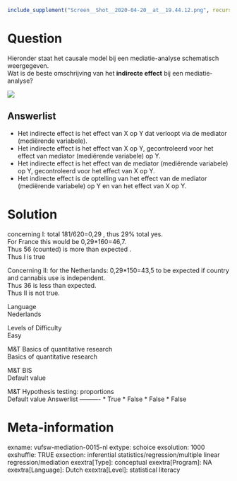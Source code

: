 ```r
include_supplement("Screen__Shot__2020-04-20__at__19.44.12.png", recursive = TRUE)
```

Question
========
Hieronder staat het causale model bij een mediatie-analyse schematisch
weergegeven.  
Wat is de beste omschrijving van het **indirecte effect** bij een
mediatie-analyse?  
  
![](Screen__Shot__2020-04-20__at__19.44.12.png)

Answerlist
----------
* Het indirecte effect is het effect van X op Y dat verloopt via de
  mediator (mediërende variabele).
* Het indirecte effect is het effect van X op Y, gecontroleerd voor het
  effect van mediator (mediërende variabele) op Y.
* Het indirecte effect is het effect van de mediator (mediërende
  variabele) op Y, gecontroleerd voor het effect van X op Y.
* Het indirecte effect is de optelling van het effect van de mediator
  (mediërende variabele) op Y en van het effect van X op Y.

Solution
========





concerning I: total 181/620=0,29 , thus 29% total yes.  
For France this would be 0,29\*160=46,7.  
Thus 56 (counted) is more than expected .  
Thus I is true  
  
Concerning II: for the Netherlands: 0,29\*150=43,5 to be expected if
country and cannabis use is independent.  
Thus 36 is less than expected.  
Thus II is not true.





Language  
Nederlands

Levels of Difficulty  
Easy

M&T Basics of quantitative research  
Basics of quantitative research

M&T BIS  
Default value

M&T Hypothesis testing: proportions  
Default value
Answerlist
----------
* True
* False
* False
* False

Meta-information
================
exname: vufsw-mediation-0015-nl
extype: schoice
exsolution: 1000
exshuffle: TRUE
exsection: inferential statistics/regression/multiple linear regression/mediation
exextra[Type]: conceptual
exextra[Program]: NA
exextra[Language]: Dutch
exextra[Level]: statistical literacy

